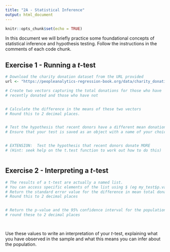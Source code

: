 ```yaml
---
title: "2A - Statistical Inference"
output: html_document
---
```


```r
knitr::opts_chunk$set(echo = TRUE)
```

In this document we will briefly practice some foundational concepts of 
statistical inference and hypothesis testing.  Follow the instructions 
in the comments of each code chunk.

## Exercise 1 - Running a $t$-test

```r
# Download the charity donation dataset from the URL provided
url <- "https://peopleanalytics-regression-book.org/data/charity_donation.csv"


```

```r
# Create two vectors capturing the total donations for those who have 
# recently donated and those who have not



```

```r
# Calculate the difference in the means of these two vectors
# Round this to 2 decimal places.



```

```r
# Test the hypothesis that recent donors have a different mean donation amount. 
# Ensure that your test is saved as an object with a name of your choice.



```

```r
# EXTENSION:  Test the hypothesis that recent donors donate MORE
# (Hint: seek help on the t.test function to work out how to do this)



```

## Exercise 2 - Interpreting a $t$-test

```r
# The results of a t-test are actually a named list.
# You can access specific elements of the list using $ (eg my_test$p.value)
# Return the standard error value for the difference in mean total donations. 
# Round this to 2 decimal places



```

```r
# Return the p-value and the 95% confidence interval for the population diff.
# round these to 2 decimal places 




```

Use these values to write an interpretation of your $t$-test, explaining what you have observed in the sample and what this means you can infer about the population.





